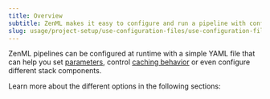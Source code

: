 ---
title: Overview
subtitle: ZenML makes it easy to configure and run a pipeline with configuration files.
slug: usage/project-setup/use-configuration-files/use-configuration-files
---


ZenML pipelines can be configured at runtime with a simple YAML file that can help you set [parameters](../../pipelines/build-pipelines/use-pipeline-step-parameters.mdx), control [caching behavior](../../pipelines/build-pipelines/control-caching-behavior.mdx) or even configure different stack components.

Learn more about the different options in the following sections:

<CardGroup>
<Card title="What Can Be Configured" icon="clipboard-question" href="what-can-be-configured.mdx" horizontal/>
<Card title="Configuration Hierarchy" icon="layer-group" href="configuration-hierarchy.mdx" horizontal/>
<Card title="Autogenerate Template YAML" icon="file-code" href="autogenerate-a-template-yaml-file.mdx" horizontal/> </CardGroup>
